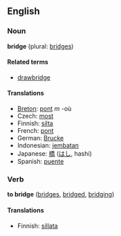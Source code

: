 ==English==
=== Noun ===
'''bridge''' (plural: [[bridges]])

==== Related terms ====
*[[drawbridge]]

==== Translations ====
*[[Breton]]: [[pont]] ''m'' -où
*Czech: [[most]]
*Finnish: [[silta]]
*French: [[pont]]
*German: [[Brucke]]
*Indonesian: [[jembatan]]
*Japanese: [[橋]] ([[はし]], hashi)
*Spanish: [[puente]]

===Verb===
'''to bridge''' ([[bridges]], [[bridged]], [[bridging]])

====Translations====
*Finnish: [[sillata]]